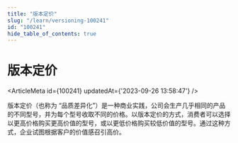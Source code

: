 ```yaml
---
title: "版本定价"
slug: "/learn/versioning-100241"
id: "100241"
hide_table_of_contents: true
---
```



# 版本定价

<ArticleMeta id={100241} updatedAt={'2023-09-26 13:58:47'} />
<div className='border-solid border-b border-t-0 my-4 border-[var(--ifm-color-gray-300)]' />

版本定价（也称为 “品质差异化”）是一种商业实践，公司会生产几乎相同的产品的不同型号，并为每个型号收取不同的价格。以版本定价的方式，消费者可以选择以更高价格购买更高价值的型号，或以更低价格购买较低价值的型号。通过这种方式，企业试图根据客户的价值感召引高价。
